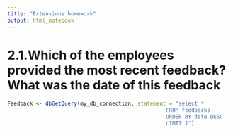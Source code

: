 ```yaml
---
title: "Extensions homework"
output: html_notebook
---
```


# 2.1.Which of the employees provided the most recent feedback? What was the date of this feedback

```r

Feedback <- dbGetQuery(my_db_connection, statement = "select *
                                                  FROM feedbacks
                                                  ORDER BY date DESC
                                                  LIMIT 1")

```

